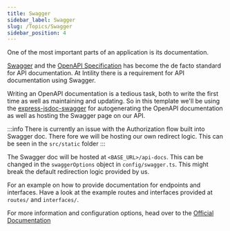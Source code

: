 ```yaml
---
title: Swagger
sidebar_label: Swagger
slug: /Topics/Swagger
sidebar_position: 4
---
```

One of the most important parts of an application is its documentation.

[Swagger](https://swagger.io/) and the [OpenAPI Specification](https://swagger.io/specification/) has become the de facto standard for API documentation.
At Intility there is a requirement for API documentation using Swagger.

Writing an OpenAPI documentation is a tedious task, both to write the first time as well as maintaining and updating.
So in this template we'll be using the [express-jsdoc-swagger](https://www.npmjs.com/package/express-jsdoc-swagger) for autogenerating the OpenAPI documentation as well as hosting the Swagger page on our API.

:::info
There is currently an issue with the Authorization flow built into Swagger doc. There fore we will be hosting our own redirect logic. This can be seen in the `src/static` folder
:::

The Swagger doc will be hosted at `<BASE_URL>/api-docs`. This can be changed in the `swaggerOptions` object in `config/swagger.ts`. 
This might break the default redirection logic provided by us.

For an example on how to provide documentation for endpoints and interfaces. Have a look at the example routes and interfaces provided at `routes/` and `interfaces/`.

For more information and configuration options, head over to the [Official Documentation](https://brikev.github.io/express-jsdoc-swagger-docs/)